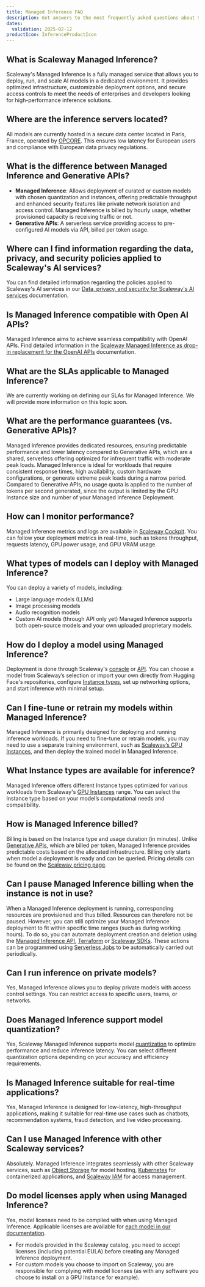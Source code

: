 ```yaml
---
title: Managed Inference FAQ
description: Get answers to the most frequently asked questions about Scaleway Managed Inference.
dates:
  validation: 2025-02-12
productIcon: InferenceProductIcon
---
```


## What is Scaleway Managed Inference?
Scaleway's Managed Inference is a fully managed service that allows you to deploy, run, and scale AI models in a dedicated environment.
It provides optimized infrastructure, customizable deployment options, and secure access controls to meet the needs of enterprises and developers looking for high-performance inference solutions.

## Where are the inference servers located?
All models are currently hosted in a secure data center located in Paris, France, operated by [OPCORE](https://www.opcore.com/). This ensures low latency for European users and compliance with European data privacy regulations.

## What is the difference between Managed Inference and Generative APIs?
- **Managed Inference**: Allows deployment of curated or custom models with chosen quantization and instances, offering predictable throughput and enhanced security features like private network isolation and access control. Managed Inference is billed by hourly usage, whether provisioned capacity is receiving traffic or not.
- **Generative APIs**: A serverless service providing access to pre-configured AI models via API, billed per token usage.

## Where can I find information regarding the data, privacy, and security policies applied to Scaleway's AI services?
You can find detailed information regarding the policies applied to Scaleway's AI services in our [Data, privacy, and security for Scaleway's AI services](/managed-inference/reference-content/data-privacy-security-scaleway-ai-services/) documentation.

## Is Managed Inference compatible with Open AI APIs?
Managed Inference aims to achieve seamless compatibility with OpenAI APIs. Find detailed information in the [Scaleway Managed Inference as drop-in replacement for the OpenAI APIs](/managed-inference/reference-content/openai-compatibility/) documentation.

## What are the SLAs applicable to Managed Inference?
We are currently working on defining our SLAs for Managed Inference. We will provide more information on this topic soon.

## What are the performance guarantees (vs. Generative APIs)?
Managed Inference provides dedicated resources, ensuring predictable performance and lower latency compared to Generative APIs, which are a shared, serverless offering optimized for infrequent traffic with moderate peak loads. Managed Inference is ideal for workloads that require consistent response times, high availability, custom hardware configurations, or generate extreme peak loads during a narrow period.
Compared to Generative APIs, no usage quota is applied to the number of tokens per second generated, since the output is limited by the GPU Instance size and number of your Managed Inference Deployment.

## How can I monitor performance?
Managed Inference metrics and logs are available in [Scaleway Cockpit](https://console.scaleway.com/cockpit/overview). You can follow your deployment metrics in real-time, such as tokens throughput, requests latency, GPU power usage, and GPU VRAM usage.

## What types of models can I deploy with Managed Inference?
You can deploy a variety of models, including:
* Large language models (LLMs)
* Image processing models
* Audio recognition models
* Custom AI models (through API only yet)
Managed Inference supports both open-source models and your own uploaded proprietary models.

## How do I deploy a model using Managed Inference?
Deployment is done through Scaleway's [console](https://console.scaleway.com/inference/deployments) or [API](https://www.scaleway.com/en/developers/api/inference/). You can choose a model from Scaleway’s selection or import your own directly from Hugging Face's repositories, configure [Instance types](/gpu/reference-content/choosing-gpu-instance-type/), set up networking options, and start inference with minimal setup.

## Can I fine-tune or retrain my models within Managed Inference?
Managed Inference is primarily designed for deploying and running inference workloads. If you need to fine-tune or retrain models, you may need to use a separate training environment, such as [Scaleway’s GPU Instances](/gpu/quickstart/), and then deploy the trained model in Managed Inference.

## What Instance types are available for inference?
Managed Inference offers different Instance types optimized for various workloads from Scaleway's [GPU Instances](/gpu/reference-content/choosing-gpu-instance-type/) range.
You can select the Instance type based on your model’s computational needs and compatibility.

## How is Managed Inference billed?
Billing is based on the Instance type and usage duration (in minutes). Unlike [Generative APIs](/generative-apis/quickstart/), which are billed per token, Managed Inference provides predictable costs based on the allocated infrastructure. Billing only starts when model a deployment is ready and can be queried.
Pricing details can be found on the [Scaleway pricing page](https://www.scaleway.com/en/pricing/model-as-a-service/#managed-inference).

## Can I pause Managed Inference billing when the instance is not in use?
When a Managed Inference deployment is running, corresponding resources are provisioned and thus billed. Resources can therefore not be paused.
However, you can still optimize your Managed Inference deployment to fit within specific time ranges (such as during working hours). To do so, you can automate deployment creation and deletion using the [Managed Inference API](https://www.scaleway.com/en/developers/api/inference/), [Terraform](https://registry.terraform.io/providers/scaleway/scaleway/latest/docs/resources/inference_deployment) or [Scaleway SDKs](https://www.scaleway.com/en/docs/scaleway-sdk/). These actions can be programmed using [Serverless Jobs](/serverless-jobs/) to be automatically carried out periodically.

## Can I run inference on private models?
Yes, Managed Inference allows you to deploy private models with access control settings. You can restrict access to specific users, teams, or networks.

## Does Managed Inference support model quantization?
Yes, Scaleway Managed Inference supports model [quantization](/managed-inference/concepts/#quantization) to optimize performance and reduce inference latency. You can select different quantization options depending on your accuracy and efficiency requirements.

## Is Managed Inference suitable for real-time applications?
Yes, Managed Inference is designed for low-latency, high-throughput applications, making it suitable for real-time use cases such as chatbots, recommendation systems, fraud detection, and live video processing.

## Can I use Managed Inference with other Scaleway services?
Absolutely. Managed Inference integrates seamlessly with other Scaleway services, such as [Object Storage](/object-storage/quickstart/) for model hosting, [Kubernetes](/kubernetes/quickstart/) for containerized applications, and [Scaleway IAM](/iam/quickstart/) for access management.

## Do model licenses apply when using Managed Inference?
Yes, model licenses need to be complied with when using Managed Inference. Applicable licenses are available for [each model in our documentation](/managed-inference/reference-content/).
- For models provided in the Scaleway catalog, you need to accept licenses (including potential EULA) before creating any Managed Inference deployment.
- For custom models you choose to import on Scaleway, you are responsible for complying with model licenses (as with any software you choose to install on a GPU Instance for example).
